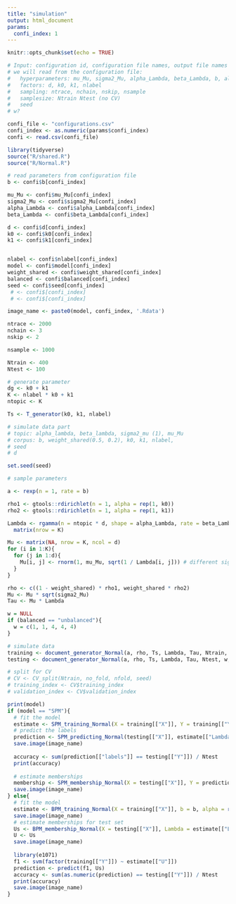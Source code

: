 ```yaml
---
title: "simulation"
output: html_document
params:
  confi_index: 1
---
```


```r
knitr::opts_chunk$set(echo = TRUE)
```

```r
# Input: configuration id, configuration file names, output file names
# we will read from the configuration file:
#   hyperparameters: mu_Mu, sigma2_Mu, alpha_Lambda, beta_Lambda, b, alpha
#   factors: d, k0, k1, nlabel
#   sampling: ntrace, nchain, nskip, nsample
#   samplesize: Ntrain Ntest (no CV)
#   seed
# w?

confi_file <- "configurations.csv"
confi_index <- as.numeric(params$confi_index)
confi <- read.csv(confi_file)
```
```r
library(tidyverse)
source("R/shared.R")
source("R/Normal.R")
```
```r
# read parameters from configuration file
b <- confi$b[confi_index]

mu_Mu <- confi$mu_Mu[confi_index]
sigma2_Mu <- confi$sigma2_Mu[confi_index]
alpha_Lambda <- confi$alpha_Lambda[confi_index]
beta_Lambda <- confi$beta_Lambda[confi_index]

d <- confi$d[confi_index]
k0 <- confi$k0[confi_index]
k1 <- confi$k1[confi_index]


nlabel <- confi$nlabel[confi_index]
model <- confi$model[confi_index]
weight_shared <- confi$weight_shared[confi_index]
balanced <- confi$balanced[confi_index]
seed <- confi$seed[confi_index]
 # <- confi$[confi_index]
 # <- confi$[confi_index]

image_name <- paste0(model, confi_index, '.Rdata')

ntrace <- 2000
nchain <- 3
nskip <- 2

nsample <- 1000

Ntrain <- 400
Ntest <- 100
```

```r
# generate parameter
dg <- k0 + k1
K <- nlabel * k0 + k1
ntopic <- K

Ts <- T_generator(k0, k1, nlabel)
```


```r
# simulate data part
# topic: alpha_lambda, beta_lambda, sigma2_mu (1), mu_Mu
# corpus: b, weight_shared(0.5, 0.2), k0, k1, nlabel,
# seed
# d

set.seed(seed)

# sample parameters

a <- rexp(n = 1, rate = b)

rho1 <- gtools::rdirichlet(n = 1, alpha = rep(1, k0))
rho2 <- gtools::rdirichlet(n = 1, alpha = rep(1, k1))

Lambda <- rgamma(n = ntopic * d, shape = alpha_Lambda, rate = beta_Lambda) %>%
  matrix(nrow = K)

Mu <- matrix(NA, nrow = K, ncol = d)
for (i in 1:K){
  for (j in 1:d){
    Mu[i, j] <- rnorm(1, mu_Mu, sqrt(1 / Lambda[i, j])) # different sigma2_Mu share same seed
  }
}

rho <- c((1 - weight_shared) * rho1, weight_shared * rho2)
Mu <- Mu * sqrt(sigma2_Mu)
Tau <- Mu * Lambda

w = NULL
if (balanced == "unbalanced"){
  w = c(1, 1, 4, 4, 4)
}
```

```r
# simulate data
training <- document_generator_Normal(a, rho, Ts, Lambda, Tau, Ntrain, w, seed)
testing <- document_generator_Normal(a, rho, Ts, Lambda, Tau, Ntest, w, seed + 1)

# split for CV
# CV <- CV_split(Ntrain, no_fold, nfold, seed)
# training_index <- CV$training_index
# validation_index <- CV$validation_index
```

```r
print(model)
if (model == "SPM"){
  # fit the model
  estimate <- SPM_training_Normal(X = training[["X"]], Y = training[["Y"]], Ts = Ts, b = b, alpha = rep(1, k0 + k1), mu_Mu = mu_Mu, sigma2_Mu = sigma2_Mu, alpha_Lambda = alpha_Lambda, beta_Lambda = beta_Lambda, VI = TRUE) # uninformatve prior
  # predict the labels
  prediction <- SPM_predicting_Normal(testing[["X"]], estimate[["Lambda"]], estimate[["Mu"]], estimate[["a"]], estimate[["rho"]], Ts, nsample, seed) 
  save.image(image_name)
  
  accuracy <- sum(prediction[["labels"]] == testing[["Y"]]) / Ntest
  print(accuracy)
  
  # estimate memberships
  membership <- SPM_membership_Normal(X = testing[["X"]], Y = prediction[["labels"]], Lambda = estimate[["Lambda"]], Mu = estimate[["Mu"]], a = estimate[["a"]], rho = estimate[["rho"]], Ts = Ts, VI = TRUE)
  save.image(image_name)
} else{
  # fit the model
  estimate <- BPM_training_Normal(X = training[["X"]], b = b, alpha = rep(1, K), mu_Mu = mu_Mu, sigma2_Mu = sigma2_Mu, alpha_Lambda = alpha_Lambda, beta_Lambda = beta_Lambda, ntopic = ntopic, VI = FALSE, nchain = 1)
  save.image(image_name)
  # estimate memberships for test set
  Us <- BPM_membership_Normal(X = testing[["X"]], Lambda = estimate[["Lambda"]], Mu = estimate[["Mu"]], a = estimate[["a"]], rho = estimate[["rho"]], VI = FALSE, nchain = 1)
  U <- Us
  save.image(image_name)
  
  library(e1071)
  f1 <- svm(factor(training[["Y"]]) ~ estimate[["U"]])
  prediction <- predict(f1, Us)
  accuracy <- sum(as.numeric(prediction) == testing[["Y"]]) / Ntest
  print(accuracy)
  save.image(image_name)
}
```





